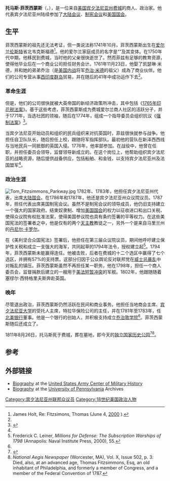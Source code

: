 {{Infobox Officeholder
| name=托马斯·费兹西蒙斯
| image name=Thomas Fitzsimons.jpg
| order= [[美国众议院|美国众议院议员]]
| predecessor= 無（未創院）
| succeeded ={{link-en|約翰·斯萬維克|John Swanwick}} <br />{{link-en|弗雷德里克·穆倫堡|Frederick A.C. Muhlenberg}} <br />{{link-en|理查德·托馬斯 (政治家)|Richard Thomas (Pennsylvania)|理查德·托馬斯}} <br />{{link-en|薩繆爾·席德格利茲|Samuel Sitgreaves}}與{{link-en|約翰·理查茲 (政治家)|John Richards (Pennsylvania)|約翰·理查茲}} <br />{{link-en|丹尼爾·希爾斯特|Daniel Hiester}} <br />{{link-en|約翰·安德烈·漢納|John Andre Hanna}} <br />{{link-en|約翰·W·基特拉|John W. Kittera}} <br />{{link-en|托馬斯·哈特利|Thomas Hartley}} <br />{{link-en|安德魯·格雷格|Andrew Gregg}} <br />{{link-en|大衛·巴德|David Bard}}與{{link-en|薩繆爾·麥克萊|Samuel Maclay}} <br />{{link-en|威廉·芬德利|William Findley}} <br />[[艾伯特·加勒廷|艾伯特·加勒廷]]
| term_start=1789年3月4日
| term_end=1795年3月3日
| birth_date= 1741年
| birth_place={{IRL}}[[伦斯特省|伦斯特省]][[韦克斯福德|韦克斯福德]]
| death_date={{Death date|1811|08|26}}（69-70歲）
| death_place={{USA}}[[賓夕法尼亞州|賓夕法尼亞州]][[费城|费城]]
| resting_place = [[獨立國家歷史公園|圣玛丽天主教堂墓地]]
| spouse=
| children=
| religion= [[羅馬天主教|羅馬天主教]]
| occupation=政治家、商人、军事家
| residence=
| alma_mater=
| signature=
| children
}}
'''托马斯·菲茨西蒙斯'''（{{lang|en|'''Thomas Fitzsimons'''}}，{{bd|1741年||1811年|8月26日}}），是一位来自[[美国|美国]][[宾夕法尼亚州|宾夕法尼亚州]][[费城|费城]]的商人、政治家。他代表宾夕法尼亚州陆续参加了[[大陆会议|大陆会议]]、[[制宪会议|制宪会议]]和[[美国国会|美国国会]]。

==生平==
菲茨西蒙斯的祖先还无法考证，但一类说法称1741年10月，菲茨西蒙斯出生在[[爱尔兰|爱尔兰]][[伦斯特|伦斯特]]省北韦克斯福德<ref>James Holt, Re: Fitzsimons, Thomas (June 4, [http://archiver.rootsweb.ancestry.com/th/read/FITZSIMMONS/2000-06/0960158199 2000] {{Wayback|url=http://archiver.rootsweb.ancestry.com/th/read/FITZSIMMONS/2000-06/0960158199 |date=20111026024553 }}).</ref>。他的爱尔兰家庭成员的名字是“{{le|Fitzsymons|Fitzsimons}}”及其变体。在1750年代中期，他移民到费城，当时他的父亲很快逝世了。然而菲兹有足够的教育资源，使得他毕业后在一个商业公司担任财务会计。1761年11月23日，他娶了凯瑟琳·米德，并和她的弟弟乔治（是[[美国内战|美国内战]]将军[[乔治·米德|乔治·米德]]的祖父）成為了商业伙伴。他们的公司专营从事[[西印度群岛|西印度群岛]]贸易，并在随后的41年中成功运作下去<ref name = soldierState/>。

===革命生涯===
但是，他们的公司很快就被大英帝国的新经济政策所冲击，其中包括《[[1765年印花税法案|1765年印花税法案]]》。基于这些考虑，菲茨西蒙斯成为费城爱尔兰商人社区的活跃分子，并于1771年，当选{{le|圣帕特里克之子|Friendly Sons of St. Patric}}社团的领袖，随后在1774年，组成一个指导委员会组织抗议《[[强制法案|强制法案]]》<ref name = soldierState>{{cite book| url = http://www.history.army.mil/books/RevWar/ss/fitzsimons.htm| title = Soldier-Statesmen of the Constitution| id = CMH Pub 71-25| chapter = Thomas Fitzsimons| location = Washington D.C| publisher = United States Army Center of Military History| first1 = Robert K.| last1 = Wright, Jr.| first2 = Morris J.| last2 = MacGregor Jr.| access-date = 2015-07-23| archive-date = 2020-08-06| archive-url = https://web.archive.org/web/20200806011420/https://history.army.mil/books/RevWar/ss/fitzsimons.htm| dead-url = no}}</ref>。

当宾夕法尼亚开始动员和组织的民兵组织来对抗英国时，菲兹很快就参与战争。他担任自卫队队长，随后担任上校，跟随{{le|约翰·卡德瓦拉德|John Cadwalader (general)}}将军指挥部队。最初他的营队在新泽西西线与当地民兵一同抵御的英国入侵。1776年，他率部参加{{le|特伦顿之战|Battle of Trento}}。在战役中，他曾在{{le|宾夕法尼亚安全委员会|Pennsylvania Council of Safety}}任职，并担任委员会领导，监督领导新成立的{{le|宾夕法尼亚州海军|Pennsylvania Navy}}。在这个岗位上，他帮助组织宾夕法尼亚的战略资源，随后提供战备供应，包括船舶、和金钱，以支持宾夕法尼亚州及法国盟军<ref name = soldierState/>。

===政治生涯===
[[File:Tom_Fitzsimmons_Parkway.jpg|thumb]]
1782年、1783年，他担任宾夕法尼亚州代表，出席[[大陆国会|大陆国会]]。在1786年和1787年，他还是宾夕法尼亚州众议院议员。1787年，担任代表出席美国制宪会议。虽然不是制宪会议的领导成员，他仍旧支持建立一个强大的国家政府。结束奴隶制、增加[[美国国会|美国国会]]的权力以征收进口和出口关税、使得众议院有权批准法案，使得美国参议院也具有条约签署的平等权力。在这些美国宪法的签署者之中，他是仅有的两个[[天主教|天主教]]教徒之一，另外一个是来自马里兰州的[[丹尼尔·卡罗尔|丹尼尔·卡罗尔]]。

在《美利坚合众国宪法》签署后，他担任在第三届众议院议员，期间他呼吁建立保护性关税和成立一支强大的海军，共同起草的1794年法令，授权建立起{{le|美国海军最原始的六艘护卫舰|original six frigates of the United States Navy}}<ref>Frederick C. Leiner, ''Millions for Defense: The Subscription Warships of 1798'' (Annapolis: Naval Institute Press, 2000), 55.</ref>。1794年，菲茨西蒙斯未能赢得连任。他被{{le|约翰·斯旺尼克|John Swanwick}}击败，后者在费城的十二个选区中赢得了七个选区，并拥有57%的支持票。这部分归因于公众舆论反对联邦党在[[威士忌暴乱|威士忌暴乱]]中对叛乱的镇压。菲茨西蒙斯虽然不再担任某一职务，他在1798年，担任一个商人委员会，监督捐款后建立的一艘用于[[美法短暂冲突|美法短暂冲突]]的军舰。1802年，他跟随随着塞缪尔·西特格里夫斯奔赴英国。

=== 晚年 ===
尽管退出政治，菲茨西蒙斯仍然活跃在民间和商业事务。他担任当地商会主席、[[宾夕法尼亚大学|宾夕法尼亚大学]]的受托人主席，特拉华保险公司的主任，并在1781年至1783年，任[[北美银行|北美银行]]董事。他是一个银行的创始人，并积极支持成立[[乔治敦大学|乔治敦学院]]<ref name = soldierState/>。菲茨西蒙斯随后还成立了{{le
|北美保险公司|Insurance Company of North America}}。

1811年8月26日，托马斯死于费城，葬在{{le|圣玛丽天主教堂 (费城)|St. Mary's Roman Catholic Church (Philadelphia)|圣玛丽天主教堂}}墓地，即今天的[[独立国家历史公园|独立国家历史公园]]<ref>{{Find a Grave|2851}}</ref><ref>''National Aegis Newspaper'' (Worcester, MA), Vol. X, Issue 502, p. 3: Died, also, at an advanced age, Thomas Fitzsimmons, Esq, an old inhabitant of Philadelphia, and formerly a member of Congress, and a member of the Federal Convention of 1787.</ref>。

==参考==
{{reflist}}

==外部链接==
* [http://www.history.army.mil/books/revwar/ss/fitzsimons.htm Biography] {{Wayback|url=http://www.history.army.mil/books/revwar/ss/fitzsimons.htm |date=20200806011420 }} at the [[United_States_Army_Center_of_Military_History|United States Army Center of Military History]]
* [https://web.archive.org/web/20120913015321/http://www.archives.upenn.edu/people/1700s/fitzsimons_thos.html Biography] at the [[University_of_Pennsylvania|University of Pennsylvania]] Archives

{{美国宪法签署人}}
{{Authority control}}

{{DEFAULTSORT:Fitzsimons, Thomas}}

[[Category:宾夕法尼亚州联邦众议员|Category:宾夕法尼亚州联邦众议员]]
[[Category:18世纪美国政治人物|Category:18世纪美国政治人物]]